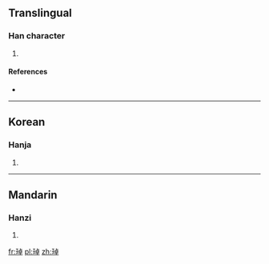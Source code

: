 ==Translingual==

===Han character===
{{Han char|rn=96|rad=玉|as=08|sn=12|four=|canj=一土卜日十 (MGYAJ)}}

# {{defn|Han|sort=玉08}}

====References====
* {{Han ref|kx=0736.080|dkj=21084|hdz=21121.060|uh=7438|ud=29752}}

----

==Korean==

===Hanja===
{{ko-hanja|hangeul=탁|eumhun=|rv=tak|mr=t'ak|y=thak}}

# {{defn|lang=ko|sort=玉08}}

----

==Mandarin==

===Hanzi===
{{cmn-hanzi|pin=[[zhuó]] ([[zhuo2]])|wg=cho<sup>2</sup>}}

# {{defn|lang=cmn|sort=玉08}}

[[fr:琸]]
[[pl:琸]]
[[zh:琸]]